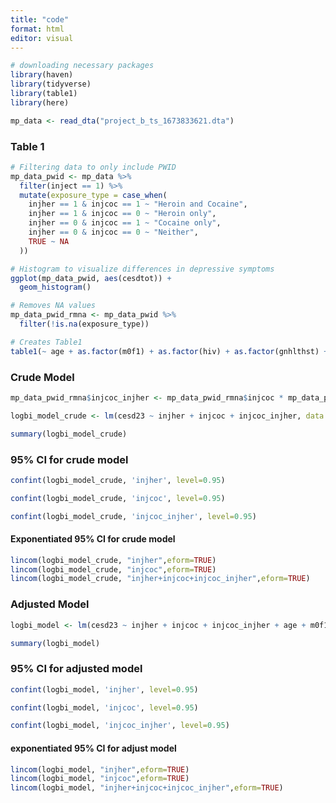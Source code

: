 ```yaml
---
title: "code"
format: html
editor: visual
---
```


```r
# downloading necessary packages
library(haven)
library(tidyverse)
library(table1)
library(here)

mp_data <- read_dta("project_b_ts_1673833621.dta")
```

### Table 1

```r
# Filtering data to only include PWID
mp_data_pwid <- mp_data %>%
  filter(inject == 1) %>%
  mutate(exposure_type = case_when(
    injher == 1 & injcoc == 1 ~ "Heroin and Cocaine",
    injher == 1 & injcoc == 0 ~ "Heroin only",
    injher == 0 & injcoc == 1 ~ "Cocaine only",
    injher == 0 & injcoc == 0 ~ "Neither", 
    TRUE ~ NA
  ))
```

```r
# Histogram to visualize differences in depressive symptoms
ggplot(mp_data_pwid, aes(cesdtot)) +
  geom_histogram()
```

```r
# Removes NA values
mp_data_pwid_rmna <- mp_data_pwid %>%
  filter(!is.na(exposure_type))
```

```r
# Creates Table1
table1(~ age + as.factor(m0f1) + as.factor(hiv) + as.factor(gnhlthst) + as.factor(alcyn) | exposure_type, data = mp_data_pwid_rmna)
```

### Crude Model

```r
mp_data_pwid_rmna$injcoc_injher <- mp_data_pwid_rmna$injcoc * mp_data_pwid_rmna$injher  

logbi_model_crude <- lm(cesd23 ~ injher + injcoc + injcoc_injher, data = mp_data_pwid_rmna, family = binomial(link="log"))

summary(logbi_model_crude)
```

### 95% CI for crude model

```r
confint(logbi_model_crude, 'injher', level=0.95)
```

```r
confint(logbi_model_crude, 'injcoc', level=0.95)
```

```r
confint(logbi_model_crude, 'injcoc_injher', level=0.95)
```

#### Exponentiated 95% CI for crude model

```r
lincom(logbi_model_crude, "injher",eform=TRUE)
lincom(logbi_model_crude, "injcoc",eform=TRUE)
lincom(logbi_model_crude, "injher+injcoc+injcoc_injher",eform=TRUE)
```

### Adjusted Model

```r
logbi_model <- lm(cesd23 ~ injher + injcoc + injcoc_injher + age + m0f1, data = mp_data_pwid_rmna, family = binomial(link="log")) 

summary(logbi_model)
```

### 95% CI for adjusted model

```r
confint(logbi_model, 'injher', level=0.95)
```

```r
confint(logbi_model, 'injcoc', level=0.95)
```

```r
confint(logbi_model, 'injcoc_injher', level=0.95)
```

#### exponentiated 95% CI for adjust model

```r
lincom(logbi_model, "injher",eform=TRUE)
lincom(logbi_model, "injcoc",eform=TRUE)
lincom(logbi_model, "injher+injcoc+injcoc_injher",eform=TRUE)
```




